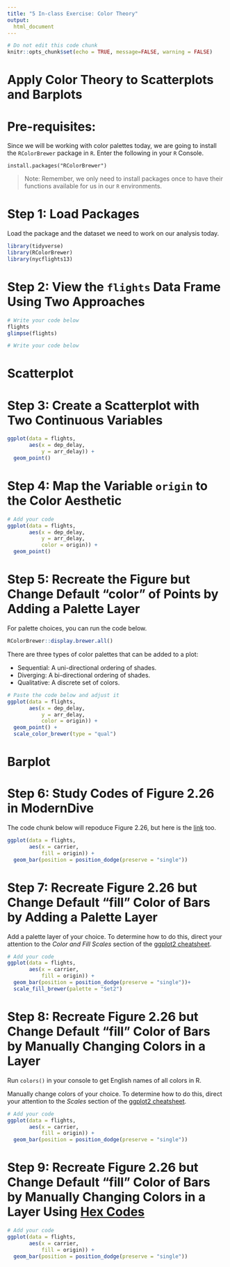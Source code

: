 ```yaml
---
title: "5 In-class Exercise: Color Theory"
output:
  html_document
---
```


```r
# Do not edit this code chunk
knitr::opts_chunk$set(echo = TRUE, message=FALSE, warning = FALSE)
```

# Apply Color Theory to Scatterplots and Barplots

# Pre-requisites:

Since we will be working with color palettes today, we are going to install the `RColorBrewer` package in `R`. Enter the following in your `R` Console.

`install.packages("RColorBrewer")`

> Note: Remember, we only need to install packages once to have their functions available for us in our `R` environments.

# Step 1: Load Packages

Load the package and the dataset we need to work on our analysis today.

```r
library(tidyverse)
library(RColorBrewer)
library(nycflights13)
```

# Step 2: View the `flights` Data Frame Using Two Approaches

```r
# Write your code below
flights
glimpse(flights)
```

```r
# Write your code below

```

# Scatterplot

# Step 3: Create a Scatterplot with Two Continuous Variables

```r
ggplot(data = flights,
       aes(x = dep_delay,
           y = arr_delay)) +
  geom_point()
```

# Step 4: Map the Variable `origin` to the Color Aesthetic

```r
# Add your code
ggplot(data = flights,
       aes(x = dep_delay,
           y = arr_delay,
           color = origin)) +
  geom_point()
```

# Step 5: Recreate the Figure but Change Default "color" of Points by Adding a Palette Layer

For palette choices, you can run the code below.

```r
RColorBrewer::display.brewer.all()
```

There are three types of color palettes that can be added to a plot:

* Sequential: A uni-directional ordering of shades.
* Diverging: A bi-directional ordering of shades.
* Qualitative: A discrete set of colors. 

```r
# Paste the code below and adjust it
ggplot(data = flights,
       aes(x = dep_delay,
           y = arr_delay,
           color = origin)) +
  geom_point() +
  scale_color_brewer(type = "qual")
```

# Barplot

# Step 6: Study Codes of Figure 2.26 in ModernDive

The code chunk below will repoduce Figure 2.26, but here is the [link](https://moderndive.com/2-viz.html) too. 

```r
ggplot(data = flights, 
       aes(x = carrier, 
           fill = origin)) +
  geom_bar(position = position_dodge(preserve = "single"))
```

# Step 7: Recreate Figure 2.26 but Change Default "fill" Color of Bars by Adding a Palette Layer

Add a palette layer of your choice. To determine how to do this, direct your attention to the *Color and Fill Scales* section of the [ggplot2 cheatsheet](https://github.com/rstudio/cheatsheets/blob/main/data-visualization-2.1.pdf).

```r
# Add your code
ggplot(data = flights, 
       aes(x = carrier, 
           fill = origin)) +
  geom_bar(position = position_dodge(preserve = "single"))+
  scale_fill_brewer(palette = "Set2")

```

# Step 8: Recreate Figure 2.26 but Change Default "fill" Color of Bars by Manually Changing Colors in a Layer

Run `colors()` in your console to get English names of all colors in R.

Manually change colors of your choice. To determine how to do this, direct your attention to the *Scales* section of the [ggplot2 cheatsheet](https://github.com/rstudio/cheatsheets/blob/main/data-visualization-2.1.pdf).

```r
# Add your code
ggplot(data = flights, 
       aes(x = carrier, 
           fill = origin)) +
  geom_bar(position = position_dodge(preserve = "single"))

```

# Step 9: Recreate Figure 2.26 but Change Default "fill" Color of Bars by Manually Changing Colors in a Layer Using [Hex Codes](https://www.color-hex.com/)

```r
# Add your code
ggplot(data = flights, 
       aes(x = carrier, 
           fill = origin)) +
  geom_bar(position = position_dodge(preserve = "single"))

```
